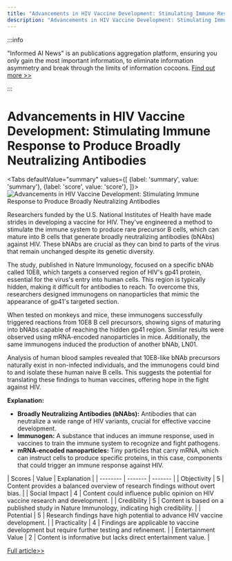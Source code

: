 ```yaml
---
title: "Advancements in HIV Vaccine Development: Stimulating Immune Response to Produce Broadly Neutralizing Antibodies"
description: "Advancements in HIV Vaccine Development: Stimulating Immune Response to Produce Broadly Neutralizing Antibodies"
---
```



:::info

"Informed AI News" is an publications aggregation platform, ensuring you only gain the most important information, to eliminate information asymmetry and break through the limits of information cocoons.  [Find out more >>](/docs/guides)

:::

# Advancements in HIV Vaccine Development: Stimulating Immune Response to Produce Broadly Neutralizing Antibodies


<Tabs
	defaultValue="summary"
	values={[
	{label: 'summary', value: 'summary'},
	{label: 'score', value: 'score'},
]}>
<TabItem value="summary">
<img
  src="https://image.informedainews.com/2024/06/Hea-cBF-1717382744-0.jpg"
  alt="Advancements in HIV Vaccine Development: Stimulating Immune Response to Produce Broadly Neutralizing Antibodies"
/>



Researchers funded by the U.S. National Institutes of Health have made strides in developing a vaccine for HIV. They've engineered a method to stimulate the immune system to produce rare precursor B cells, which can mature into B cells that generate broadly neutralizing antibodies (bNAbs) against HIV. These bNAbs are crucial as they can bind to parts of the virus that remain unchanged despite its genetic diversity.

The study, published in Nature Immunology, focused on a specific bNAb called 10E8, which targets a conserved region of HIV's gp41 protein, essential for the virus's entry into human cells. This region is typically hidden, making it difficult for antibodies to reach. To overcome this, researchers designed immunogens on nanoparticles that mimic the appearance of gp41's targeted section.

When tested on monkeys and mice, these immunogens successfully triggered reactions from 10E8 B cell precursors, showing signs of maturing into bNAbs capable of reaching the hidden gp41 region. Similar results were observed using mRNA-encoded nanoparticles in mice. Additionally, the same immunogens induced the production of another bNAb, LN01.

Analysis of human blood samples revealed that 10E8-like bNAb precursors naturally exist in non-infected individuals, and the immunogens could bind to and isolate these human naive B cells. This suggests the potential for translating these findings to human vaccines, offering hope in the fight against HIV.

**Explanation:**
- **Broadly Neutralizing Antibodies (bNAbs):** Antibodies that can neutralize a wide range of HIV variants, crucial for effective vaccine development.
- **Immunogen:** A substance that induces an immune response, used in vaccines to train the immune system to recognize and fight pathogens.
- **mRNA-encoded nanoparticles:** Tiny particles that carry mRNA, which can instruct cells to produce specific proteins, in this case, components that could trigger an immune response against HIV.
</TabItem>
<TabItem value="score">
	| Scores     | Value   | Explanation |
	| -------- | ------- | ------- |
	| Objectivity  | 5    | Content provides a balanced overview of research findings without overt bias.    |
	| Social Impact | 4     | Content could influence public opinion on HIV vaccine research and development.    |
	| Credibility    | 5    | Content is based on a published study in Nature Immunology, indicating high credibility.    |
	| Potential    | 5    | Research findings have high potential to advance HIV vaccine development.    |
	| Practicality    | 4    | Findings are applicable to vaccine development but require further testing and refinement.    |
	| Entertainment Value    | 2    | Content is informative but lacks direct entertainment value.    |
</TabItem>
</Tabs>

[Full article>>](https://www.cnbeta.com.tw/articles/science/1433325.htm)
